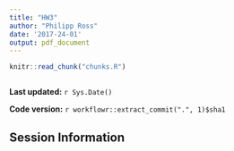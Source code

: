 ```yaml
---
title: "HW3"
author: "Philipp Ross"
date: '2017-24-01'
output: pdf_document
---
```


```r
knitr::read_chunk("chunks.R")
```

```r
```

**Last updated:** `r Sys.Date()`

**Code version:** `r workflowr::extract_commit(".", 1)$sha1`



## Session Information

```r
```
